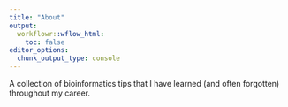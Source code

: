 ```yaml
---
title: "About"
output:
  workflowr::wflow_html:
    toc: false
editor_options:
  chunk_output_type: console
---
```


A collection of bioinformatics tips that I have learned (and often forgotten) throughout my career.
